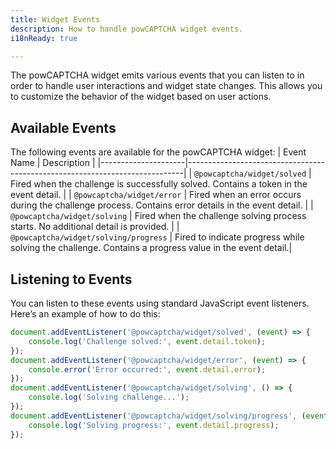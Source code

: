 ```yaml
---
title: Widget Events
description: How to handle powCAPTCHA widget events.
i18nReady: true

---
```


The powCAPTCHA widget emits various events that you can listen to in order to handle user interactions and widget state changes. This allows you to customize the behavior of the widget based on user actions.

## Available Events

The following events are available for the powCAPTCHA widget:
| Event Name          | Description                                                                 |
|---------------------|-----------------------------------------------------------------------------|
| `@powcaptcha/widget/solved`           | Fired when the challenge is successfully solved. Contains a token in the event detail.                |
| `@powcaptcha/widget/error`            | Fired when an error occurs during the challenge process. Contains error details in the event detail.  |
| `@powcaptcha/widget/solving`          | Fired when the challenge solving process starts. No additional detail is provided.                    |
| `@powcaptcha/widget/solving/progress` | Fired to indicate progress while solving the challenge. Contains a progress value in the event detail.|


## Listening to Events
You can listen to these events using standard JavaScript event listeners. Here’s an example of how to do this:

```javascript
document.addEventListener('@powcaptcha/widget/solved', (event) => {
    console.log('Challenge solved:', event.detail.token);
});
document.addEventListener('@powcaptcha/widget/error', (event) => {
    console.error('Error occurred:', event.detail.error);
});
document.addEventListener('@powcaptcha/widget/solving', () => {
    console.log('Solving challenge...');
});
document.addEventListener('@powcaptcha/widget/solving/progress', (event) => {
    console.log('Solving progress:', event.detail.progress);
});
```
